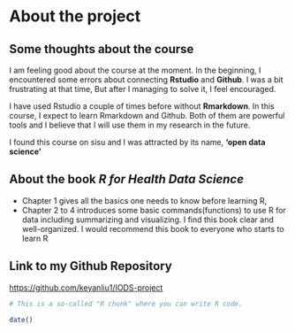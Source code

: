 
# About the project
## Some thoughts about the course
 I am feeling good about the course at the moment. In the beginning, I encountered some errors about connecting **Rstudio** and **Github**. I was a bit frustrating at that time, But after I managing to solve it, I feel encouraged.
 
 I have used Rstudio a couple of times before without **Rmarkdown**. In this course, I expect to learn Rmarkdown and Github. Both of them are powerful tools and I believe that I will use them in my research in the future.
 
 I found this course on sisu and I was attracted by its name, **'open data science'**
 
## About the book *R for Health Data Science*
- Chapter 1 gives all the basics one needs to know before learning R, 
- Chapter 2 to 4 introduces some basic commands(functions) to use R for data including summarizing and visualizing. 
I find this book clear and well-organized.
I would recommend this book to everyone who starts to learn R

## Link to my Github Repository
[https://github.com/keyanliu1/IODS-project](https://github.com/keyanliu1/IODS-project)

```r
# This is a so-called "R chunk" where you can write R code.

date()

```



